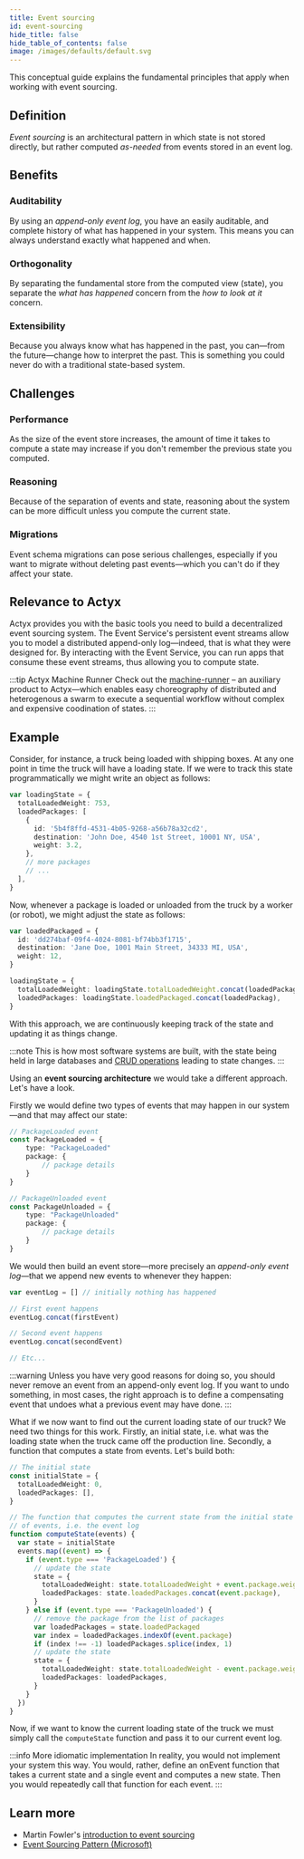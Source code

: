 ```yaml
---
title: Event sourcing
id: event-sourcing
hide_title: false
hide_table_of_contents: false
image: /images/defaults/default.svg
---
```


This conceptual guide explains the fundamental principles that apply when working with event sourcing.

## Definition

_Event sourcing_ is an architectural pattern in which state is not stored directly, but rather computed _as-needed_ from events stored in an event log.

## Benefits

### Auditability

By using an _append-only event log_, you have an easily auditable, and complete history of what has happened in your system. This means you can always understand exactly what happened and when.

### Orthogonality

By separating the fundamental store from the computed view (state), you separate the _what has happened_ concern from the _how to look at it_ concern.

### Extensibility

Because you always know what has happened in the past, you can—from the future—change how to interpret the past. This is something you could never do with a traditional state-based system.

## Challenges

### Performance

As the size of the event store increases, the amount of time it takes to compute a state may increase if you don't remember the previous state you computed.

### Reasoning

Because of the separation of events and state, reasoning about the system can be more difficult unless you compute the current state.

### Migrations

Event schema migrations can pose serious challenges, especially if you want to migrate without deleting past events—which you can't do if they affect your state.

## Relevance to Actyx

Actyx provides you with the basic tools you need to build a decentralized event sourcing system. The Event Service's persistent event streams allow you to model a distributed append-only log—indeed, that is what they were designed for. By interacting with the Event Service, you can run apps that consume these event streams, thus allowing you to compute state.

:::tip Actyx Machine Runner
Check out the [machine-runner](https://www.npmjs.com/package/@actyx/machine-runner) – an auxiliary product to Actyx—which enables easy choreography of distributed and heterogenous a swarm to execute a sequential workflow without complex and expensive coodination of states.
:::

## Example

Consider, for instance, a truck being loaded with shipping boxes. At any one point in time the truck will have a loading state. If we were to track this state programmatically we might write an object as follows:

```ts
var loadingState = {
  totalLoadedWeight: 753,
  loadedPackages: [
    {
      id: '5b4f8ffd-4531-4b05-9268-a56b78a32cd2',
      destination: 'John Doe, 4540 1st Street, 10001 NY, USA',
      weight: 3.2,
    },
    // more packages
    // ...
  ],
}
```

Now, whenever a package is loaded or unloaded from the truck by a worker (or robot), we might adjust the state as follows:

```ts
var loadedPackaged = {
  id: 'dd274baf-09f4-4024-8081-bf74bb3f1715',
  destination: 'Jane Doe, 1001 Main Street, 34333 MI, USA',
  weight: 12,
}

loadingState = {
  totalLoadedWeight: loadingState.totalLoadedWeight.concat(loadedPackage.weight),
  loadedPackages: loadingState.loadedPackaged.concat(loadedPackag),
}
```

With this approach, we are continuously keeping track of the state and updating it as things change.

:::note
This is how most software systems are built, with the state being held in large databases and [CRUD operations](https://en.wikipedia.org/wiki/Create,_read,_update_and_delete) leading to state changes.
:::

Using an **event sourcing architecture** we would take a different approach. Let's have a look.

Firstly we would define two types of events that may happen in our system—and that may affect our state:

```ts
// PackageLoaded event
const PackageLoaded = {
    type: "PackageLoaded"
    package: {
        // package details
    }
}

// PackageUnloaded event
const PackageUnloaded = {
    type: "PackageUnloaded"
    package: {
        // package details
    }
}
```

We would then build an event store—more precisely an _append-only event log_—that we append new events to whenever they happen:

```ts
var eventLog = [] // initially nothing has happened

// First event happens
eventLog.concat(firstEvent)

// Second event happens
eventLog.concat(secondEvent)

// Etc...
```

:::warning
Unless you have very good reasons for doing so, you should never remove an event from an append-only event log. If you want to undo something, in most cases, the right approach is to define a compensating event that undoes what a previous event may have done.
:::

What if we now want to find out the current loading state of our truck? We need two things for this work. Firstly, an initial state, i.e. what was the loading state when the truck came off the production line. Secondly, a function that computes a state from events. Let's build both:

```ts
// The initial state
const initialState = {
  totalLoadedWeight: 0,
  loadedPackages: [],
}

// The function that computes the current state from the initial state and a list
// of events, i.e. the event log
function computeState(events) {
  var state = initialState
  events.map((event) => {
    if (event.type === 'PackageLoaded') {
      // update the state
      state = {
        totalLoadedWeight: state.totalLoadedWeight + event.package.weight,
        loadedPackages: state.loadedPackages.concat(event.package),
      }
    } else if (event.type === 'PackageUnloaded') {
      // remove the package from the list of packages
      var loadedPackages = state.loadedPackaged
      var index = loadedPackages.indexOf(event.package)
      if (index !== -1) loadedPackages.splice(index, 1)
      // update the state
      state = {
        totalLoadedWeight: state.totalLoadedWeight - event.package.weight,
        loadedPackages: loadedPackages,
      }
    }
  })
}
```

Now, if we want to know the current loading state of the truck we must simply call the `computeState` function and pass it to our current event log.

:::info More idiomatic implementation
In reality, you would not implement your system this way. You would, rather, define an onEvent function that takes a current state and a single event and computes a new state. Then you would repeatedly call that function for each event.
:::

## Learn more

- Martin Fowler's [introduction to event sourcing](https://martinfowler.com/eaaDev/EventSourcing.html)
- [Event Sourcing Pattern (Microsoft)](https://docs.microsoft.com/en-us/azure/architecture/patterns/event-sourcing)

